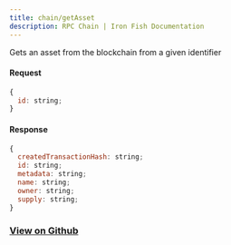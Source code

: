 ```yaml
---
title: chain/getAsset
description: RPC Chain | Iron Fish Documentation
---
```


Gets an asset from the blockchain from a given identifier

#### Request

```js
{
  id: string;
}
```

#### Response

```js
{
  createdTransactionHash: string;
  id: string;
  metadata: string;
  name: string;
  owner: string;
  supply: string;
}
```

### [View on Github](https://github.com/iron-fish/ironfish/blob/master/ironfish/src/rpc/routes/chain/getAsset.ts)
